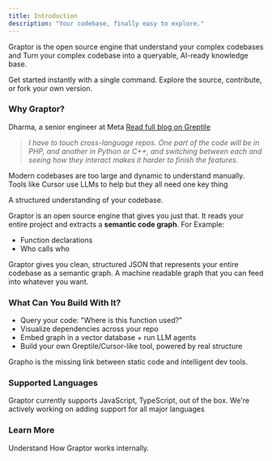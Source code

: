 ```yaml
---
title: Introduction
description: "Your codebase, finally easy to explore."
---
```


Graptor is the open source engine that understand your complex codebases and Turn 
your complex codebase into a queryable, AI-ready knowledge base.

<CardGroup cols={2}>
  <Card
    title="Install via npm"
    icon="npm"
    href="https://www.npmjs.com/package/graptor"
  >
    Get started instantly with a single command.
  </Card>
  <Card
    title="View on GitHub"
    icon="github"
    href="https://github.com/sarthaksharma27/graptor"
  >
    Explore the source, contribute, or fork your own version.
  </Card>
</CardGroup>

### Why Graptor?

Dharma, a senior engineer at Meta [Read full blog on Greptile](https://www.greptile.com/blog/100-devs)

> _I have to touch cross-language repos. One part of the code will be in PHP, and another
in Python or C++, and switching between each and seeing how they interact makes it harder
to finish the features._

Modern codebases are too large and dynamic to understand manually.
Tools like Cursor use LLMs to help but they all need one key thing


A structured understanding of your codebase.

Graptor is an open source engine that gives you just that. It reads your entire project and extracts a **semantic code graph**. For Example:

- Function declarations
- Who calls who

Graptor gives you clean, structured JSON that represents your entire codebase as a
semantic graph.
A machine readable graph that you can feed into whatever you want.


### What Can You Build With It?

- Query your code: "Where is this function used?"
- Visualize dependencies across your repo
- Embed graph in a vector database + run LLM agents
- Build your own Greptile/Cursor-like tool, powered by real structure

Grapho is the missing link between static code and intelligent dev tools.

### Supported Languages

Graptor currently supports JavaScript, TypeScript, out of the box.
We're actively working on adding support for all major languages

### Learn More

<CardGroup cols={2}>
  <Card
    title="How Graptor works"
    icon="gears"
    href="https://www.npmjs.com/package/graptor"
  >
    Understand How Graptor works internally.
  </Card>
</CardGroup>
